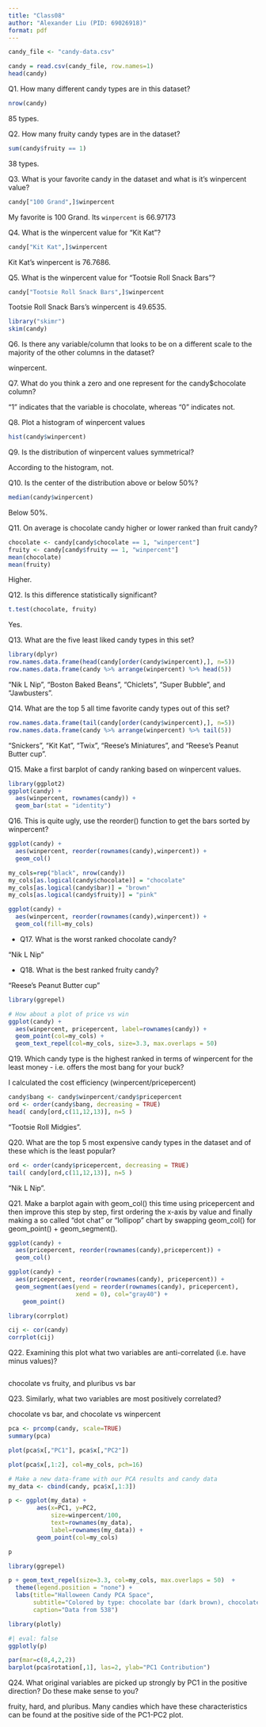 ```yaml
---
title: "Class08"
author: "Alexander Liu (PID: 69026918)"
format: pdf
---
```


```r
candy_file <- "candy-data.csv"

candy = read.csv(candy_file, row.names=1)
head(candy)
```

Q1. How many different candy types are in this dataset?
```r
nrow(candy)
```
85 types.

Q2. How many fruity candy types are in the dataset?
```r
sum(candy$fruity == 1)
```
38 types.

Q3. What is your favorite candy in the dataset and what is it’s winpercent value?
```r
candy["100 Grand",]$winpercent
```
My favorite is 100 Grand.
Its `winpercent` is 66.97173

Q4. What is the winpercent value for “Kit Kat”?
```r
candy["Kit Kat",]$winpercent
```
Kit Kat's winpercent is 76.7686.

Q5. What is the winpercent value for “Tootsie Roll Snack Bars”?
```r
candy["Tootsie Roll Snack Bars",]$winpercent
```
Tootsie Roll Snack Bars's winpercent is 49.6535.

```r
library("skimr")
skim(candy)
```

Q6. Is there any variable/column that looks to be on a different scale to the majority of the other columns in the dataset?

winpercent.

Q7. What do you think a zero and one represent for the candy$chocolate column?

"1" indicates that the variable is chocolate, whereas "0" indicates not.

Q8. Plot a histogram of winpercent values
```r
hist(candy$winpercent)
```

Q9. Is the distribution of winpercent values symmetrical?

According to the histogram, not.

Q10. Is the center of the distribution above or below 50%?
```r
median(candy$winpercent)
```
Below 50%.

Q11. On average is chocolate candy higher or lower ranked than fruit candy?
```r
chocolate <- candy[candy$chocolate == 1, "winpercent"]
fruity <- candy[candy$fruity == 1, "winpercent"]
mean(chocolate)
mean(fruity)
```
Higher.

Q12. Is this difference statistically significant?
```r
t.test(chocolate, fruity)
```
Yes.

Q13. What are the five least liked candy types in this set?
```r
library(dplyr)
row.names.data.frame(head(candy[order(candy$winpercent),], n=5))
row.names.data.frame(candy %>% arrange(winpercent) %>% head(5))
```
"Nik L Nip", "Boston Baked Beans", "Chiclets", "Super Bubble", and "Jawbusters".

Q14. What are the top 5 all time favorite candy types out of this set?
```r
row.names.data.frame(tail(candy[order(candy$winpercent),], n=5))
row.names.data.frame(candy %>% arrange(winpercent) %>% tail(5))
```
"Snickers", "Kit Kat", "Twix", "Reese's Miniatures", and "Reese's Peanut Butter cup".

Q15. Make a first barplot of candy ranking based on winpercent values.
```r
library(ggplot2)
ggplot(candy) +
  aes(winpercent, rownames(candy)) +
  geom_bar(stat = "identity")
```

Q16. This is quite ugly, use the reorder() function to get the bars sorted by winpercent?
```r
ggplot(candy) +
  aes(winpercent, reorder(rownames(candy),winpercent)) +
  geom_col()
```

```r
my_cols=rep("black", nrow(candy))
my_cols[as.logical(candy$chocolate)] = "chocolate"
my_cols[as.logical(candy$bar)] = "brown"
my_cols[as.logical(candy$fruity)] = "pink"
```

```r
ggplot(candy) + 
  aes(winpercent, reorder(rownames(candy),winpercent)) +
  geom_col(fill=my_cols) 
```

- Q17. What is the worst ranked chocolate candy?

 "Nik L Nip"

- Q18. What is the best ranked fruity candy?

"Reese's Peanut Butter cup"

```r
library(ggrepel)

# How about a plot of price vs win
ggplot(candy) +
  aes(winpercent, pricepercent, label=rownames(candy)) +
  geom_point(col=my_cols) + 
  geom_text_repel(col=my_cols, size=3.3, max.overlaps = 50)
```

Q19. Which candy type is the highest ranked in terms of winpercent for the least money - i.e. offers the most bang for your buck?

I calculated the cost efficiency (winpercent/pricepercent)

```r

candy$bang <- candy$winpercent/candy$pricepercent
ord <- order(candy$bang, decreasing = TRUE)
head( candy[ord,c(11,12,13)], n=5 )
```
"Tootsie Roll Midgies".



Q20. What are the top 5 most expensive candy types in the dataset and of these which is the least popular?
```r
ord <- order(candy$pricepercent, decreasing = TRUE)
tail( candy[ord,c(11,12,13)], n=5 )
```
"Nik L Nip".

Q21. Make a barplot again with geom_col() this time using pricepercent and then improve this step by step, first ordering the x-axis by value and finally making a so called “dot chat” or “lollipop” chart by swapping geom_col() for geom_point() + geom_segment().
```r
ggplot(candy) +
  aes(pricepercent, reorder(rownames(candy),pricepercent)) +
  geom_col()
```

```r
ggplot(candy) +
  aes(pricepercent, reorder(rownames(candy), pricepercent)) +
  geom_segment(aes(yend = reorder(rownames(candy), pricepercent), 
                   xend = 0), col="gray40") +
    geom_point()
```

```r
library(corrplot)
```

```r
cij <- cor(candy)
corrplot(cij)
```

Q22. Examining this plot what two variables are anti-correlated (i.e. have minus values)?
```r

```

chocolate vs fruity, and pluribus vs bar

Q23. Similarly, what two variables are most positively correlated?

chocolate vs bar, and chocolate vs winpercent

```r
pca <- prcomp(candy, scale=TRUE)
summary(pca)
```
```r
plot(pca$x[,"PC1"], pca$x[,"PC2"])
```

```r
plot(pca$x[,1:2], col=my_cols, pch=16)
```

```r
# Make a new data-frame with our PCA results and candy data
my_data <- cbind(candy, pca$x[,1:3])
```

```r
p <- ggplot(my_data) + 
        aes(x=PC1, y=PC2, 
            size=winpercent/100,  
            text=rownames(my_data),
            label=rownames(my_data)) +
        geom_point(col=my_cols)

p
```

```r
library(ggrepel)

p + geom_text_repel(size=3.3, col=my_cols, max.overlaps = 50)  + 
  theme(legend.position = "none") +
  labs(title="Halloween Candy PCA Space",
       subtitle="Colored by type: chocolate bar (dark brown), chocolate other (light brown), fruity (red), other (black)",
       caption="Data from 538")
```

```r
library(plotly)
```

```r
#| eval: false
ggplotly(p)
```

```r
par(mar=c(8,4,2,2))
barplot(pca$rotation[,1], las=2, ylab="PC1 Contribution")
```

Q24. What original variables are picked up strongly by PC1 in the positive direction? Do these make sense to you?

fruity, hard, and pluribus.
Many candies which have these characteristics can be found at the positive side of the PC1-PC2 plot.
